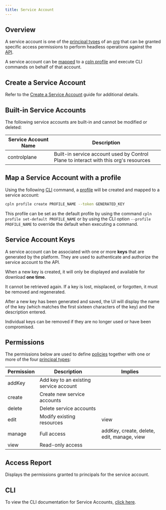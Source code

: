 ```yaml
---
title: Service Account
---
```


## Overview

A service account is one of the [principal types](/concepts/principal_types) of an [org](/reference/org) that can be granted specific access permissions to perform headless operations against the [API](/api-reference/api).

A service account can be [mapped](#map-a-service-account-with-a-profile) to a [cpln profile](/reference/cli#profile) and execute CLI commands on behalf of that account.

## Create a Service Account

Refer to the [Create a Service Account](/guides/create-service-account) guide for additional details.

## Built-in Service Accounts

The following service accounts are built-in and cannot be modified or deleted:

| Service Account Name | Description                                                                          |
| -------------------- | ------------------------------------------------------------------------------------ |
| controlplane         | Built-in service account used by Control Plane to interact with this org's resources |

## Map a Service Account with a profile

Using the following [CLI](/reference/cli) command, a [profile](/reference/cli#profile) will be created and mapped to a service account:

```bash
cpln profile create PROFILE_NAME --token GENERATED_KEY
```

This profile can be set as the default profile by using the command `cpln profile set-default PROFILE_NAME` or by using the CLI option `--profile PROFILE_NAME` to override the default when executing a command.

## Service Account Keys

A service account can be associated with one or more **keys** that are generated by the platform. They are used to authenticate and authorize the service account to the API.

<Warning>

When a new key is created, it will only be displayed and available for download **one time**.

It cannot be retrieved again. If a key is lost, misplaced, or forgotten, it must be removed and regenerated.

</Warning>

After a new key has been generated and saved, the UI will display the name of the key (which matches the first sixteen characters of the key) and the description entered.

Individual keys can be removed if they are no longer used or have been compromised.

## Permissions

The permissions below are used to define [policies](/reference/policy) together with one or more of the four
[principal types](/concepts/principal_types):

| Permission | Description                            | Implies                                    |
| ---------- | -------------------------------------- | ------------------------------------------ |
| addKey     | Add key to an existing service account |                                            |
| create     | Create new service accounts            |                                            |
| delete     | Delete service accounts                |                                            |
| edit       | Modify existing resources              | view                                       |
| manage     | Full access                            | addKey, create, delete, edit, manage, view |
| view       | Read-only access                       |                                            |

## Access Report

Displays the permissions granted to principals for the service account.

## CLI

To view the CLI documentation for Service Accounts, [click here](/reference/cli#serviceaccount).
